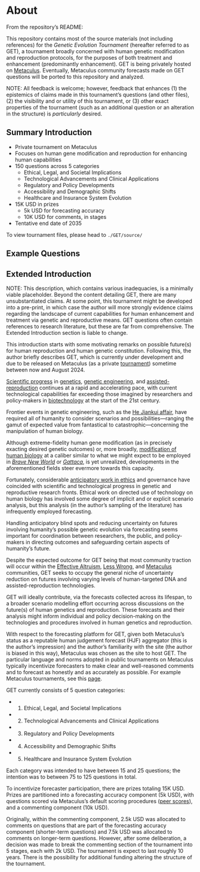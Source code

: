# About

From the repository's README:

This repository contains most of the source materials (not including references) for the _Genetic Evolution Tournament_ (hereafter referred to as GET), a tournament broadly concerned with human genetic modification and reproduction protocols, for the purposes of both treatment and enhancement (predominantly enhancement). GET is being privately hosted on [Metaculus](https://en.wikipedia.org/wiki/Metaculus). Eventually, Metaculus community forecasts made on GET questions will be ported to this repository and analyzed.

NOTE: All feedback is welcome; however, feedback that enhances (1) the epistemics of claims made in this tournament's questions (and other files), (2) the visibility and or utility of this tournament, or (3) other exact properties of the tournament (such as an additional question or an alteration in the structure) is _particularly_ desired.

## Summary Introduction

* Private tournament on Metaculus
* Focuses on human gene modification and reproduction for enhancing human capabilities
* 150 questions across 5 categories
  * Ethical, Legal, and Societal Implications
  * Technological Advancements and Clinical Applications
  * Regulatory and Policy Developments
  * Accessibility and Demographic Shifts
  * Healthcare and Insurance System Evolution
* 15K USD in prizes
  * 5k USD for forecasting accuracy
  * 10K USD for comments, in stages
* Tentative end date of 2035

To view tournament files, please head to `./GET/source/`

## Example Questions

## Extended Introduction

NOTE: This description, which contains various inadequacies, is a minimally viable placeholder. Beyond the content detailing GET, there are many unsubstantiated claims. At some point, this tournament might be developed into a pre-print, in which case the author will more strongly evidence claims regarding the landscape of current capabilities for human enhancement and treatment via genetic and reproductive means. GET questions often contain references to research literature, but these are far from comprehensive. The Extended Introduction section is liable to change.

This introduction starts with some motivating remarks on possible future(s) for human reproduction and human genetic constitution. Following this, the author briefly describes GET, which is currently under development and due to be released on Metaculus (as a private [tournament](https://en.wikipedia.org/wiki/Prediction_market)) sometime between now and August 2024.

[Scientific progress](https://en.wikipedia.org/wiki/Progress#Scientific_progress) in [genetics](https://en.wikipedia.org/wiki/Genetics), [genetic engineering](https://en.wikipedia.org/wiki/Genetic_engineering), and [assisted-reproduction](https://en.wikipedia.org/wiki/Assisted_reproductive_technology) continues at a rapid and accelerating pace, with current technological capabilities far exceeding those imagined by researchers and policy-makers in [biotechnology](https://en.wikipedia.org/wiki/Biotechnology) at the start of the 21st century.

Frontier events in genetic engineering, such as the [He Jiankui affair](https://en.wikipedia.org/wiki/He_Jiankui_affair), have required all of humanity to consider scenarios and possibilities—ranging the gamut of expected value from fantastical to catastrophic—concerning the manipulation of human biology.

Although extreme-fidelity human gene modification (as in precisely exacting desired genetic outcomes) or, more broadly, [modification of human biology](https://en.wikipedia.org/wiki/Genetic_engineering_techniques) at a caliber similar to what we might expect to be employed in _[Brave New World](https://en.wikipedia.org/wiki/Brave_New_World)_ or _[Gattaca](https://en.wikipedia.org/wiki/Gattaca)_, is yet unrealized, developments in the aforementioned fields steer evermore towards this capacity.

Fortunately, considerable [anticipatory work in ethics](https://en.wikipedia.org/wiki/Bioethics) and governance have coincided with scientific and technological progress in genetic and reproductive research fronts. Ethical work on directed use of technology on human biology has involved some degree of implicit and or explicit scenario analysis, but this analysis (in the author's sampling of the literature) has infrequently employed forecasting.

Handling anticipatory blind spots and reducing uncertainty on futures involving humanity's possible genetic evolution via forecasting seems important for coordination between researchers, the public, and policy-makers in directing outcomes and safeguarding certain aspects of humanity's future.



Despite the expected outcome for GET being that most community traction will occur within the [Effective Altruism](https://forum.effectivealtruism.org/), [Less Wrong](https://www.lesswrong.com/), and [Metaculus](https://www.metaculus.com/questions/) communities, GET seeks to occupy the general niche of uncertainty reduction on futures involving varying levels of human-targeted DNA and assisted-reproduction technologies.

GET will ideally contribute, via the forecasts collected across its lifespan, to a broader scenario modelling effort occurring across discussions on the future(s) of human genetics and reproduction. These forecasts and their analysis might inform individual and policy decision-making on the technologies and procedures involved in human genetics and reproduction.


With respect to the forecasting platform for GET, given both Metaculus's status as a reputable human judgement forecast (HJF) aggregator (this is the author's impression) and the author's familiarity with the site (the author is biased in this way), Metaculus was chosen as the site to host GET. The particular language and norms adopted in public tournaments on Metaculus typically incentivize forecasters to make clear and well-reasoned comments and to forecast as honestly and as accurately as possible. For example Metaculus tournaments, see this [page](https://www.metaculus.com/tournaments/).

GET currently consists of 5 question categories:

* (1) Ethical, Legal, and Societal Implications
* (2) Technological Advancements and Clinical Applications
* (3) Regulatory and Policy Developments
* (4) Accessibility and Demographic Shifts
* (5) Healthcare and Insurance System Evolution

Each category was intended to have between 15 and 25 questions; the intention was to between 75 to 125 questions in total.

To incentivize forecaster participation, there are prizes totaling 15K USD. Prizes are partitioned into a forecasting accuracy component (5k USD), with questions scored via Metaculus's default scoring procedures ([peer scores](https://www.metaculus.com/help/scores-faq/)), and a commenting component (10k USD).

Originally, within the commenting component, 2.5k USD was allocated to comments on questions that are part of the forecasting accuracy component (shorter-term questions) and 7.5k USD was allocated to comments on longer-term questions. However, after some deliberation, a decision was made to break the commenting section of the tournament into 5 stages, each with 2k USD. The tournament is expect to last roughly 10 years. There is the possibility for additional funding altering the structure of the tournament.
